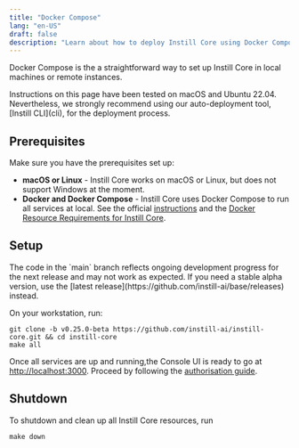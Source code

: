 ```yaml
---
title: "Docker Compose"
lang: "en-US"
draft: false
description: "Learn about how to deploy Instill Core using Docker Compose"
---
```


Docker Compose is the a straightforward way to set up Instill Core in local machines or remote instances.

<InfoBlock type="info" title="info">
  Instructions on this page have been tested on macOS and Ubuntu 22.04.
  Nevertheless, we strongly recommend using our auto-deployment tool, [Instill
  CLI](cli), for the deployment process.
</InfoBlock>

## Prerequisites

Make sure you have the prerequisites set up:

- **macOS or Linux** - Instill Core works on macOS or Linux, but does not support Windows at the moment.
- **Docker and Docker Compose** - Instill Core uses Docker Compose to run all services at local. See the official [instructions](https://docs.docker.com/compose/install)
  and the [Docker Resource Requirements for Instill Core](../deployment#docker-resource-requirements).

## Setup

<InfoBlock type="warning" title="WARNING">
  The code in the `main` branch reflects ongoing development progress for the
  next release and may not work as expected. If you need a stable alpha version,
  use the [latest release](https://github.com/instill-ai/base/releases) instead.
</InfoBlock>

On your workstation, run:

```shellscript
git clone -b v0.25.0-beta https://github.com/instill-ai/instill-core.git && cd instill-core
make all
```

Once all services are up and running,the Console UI is ready to go at [http://localhost:3000](http://localhost:3000).
Proceed by following the [authorisation guide](../../quickstart#Authorisation).

## Shutdown

To shutdown and clean up all Instill Core resources, run

```shellscript
make down
```
